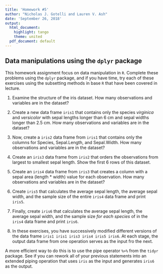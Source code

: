 ```yaml
---
title: 'Homework #5'
author: "Nicholas J. Gotelli and Lauren V. Ash"
date: 'September 26, 2018'
output:
  html_document:
    highlight: tango
    theme: united
  pdf_document: default
---
```


## Data manipulations using the `dplyr` package  

This homework assignment focus on data manipulation in `R`. Complete these problems using the `dplyr` package, and if you have time, try each of these exercises using the subsetting methods in base `R` that have been covered in lecture. 

1. Examine the structure of the iris dataset. How many observations and variables are in the dataset?   

2. Create a new data frame `iris1` that contains only the species *virginica* and *versicolor* with sepal lengths longer than 6 cm and sepal widths longer than 2.5 cm. How many observations and variables are in the dataset?      

3. Now, create a `iris2` data frame from `iris1` that contains only the columns for Species, Sepal.Length, and Sepal.Width. How many observations and variables are in the dataset?   

4. Create an `iris3` data frame from `iris2` that orders the observations from largest to smallest sepal length. Show the first 6 rows of this dataset.    

5. Create an `iris4` data frame from `iris3` that creates a column with a sepal area (length * width) value for each observation. How many observations and variables are in the dataset?

6. Create `iris5` that calculates the average sepal length, the average sepal width, and the sample size of the entire `iris4` data frame and print `iris5`.

7. Finally, create `iris6` that calculates the average sepal length, the average sepal width, and the sample size *for each species* of in the `iris4` data frame and print `iris6`.

8. In these exercises, you have successively modified different versions of the data frame `iris1 iris1 iris3 iris4 iris5 iris6`. At each stage, the output data frame from one operation serves as the input fro the next. 

A more efficient way to do this is to use the pipe operator `%>%` from the `tidyr` package. See if you can rework all of your previous statements into an extended piping operation that uses `iris` as the input and generates `iris6` as the output.
